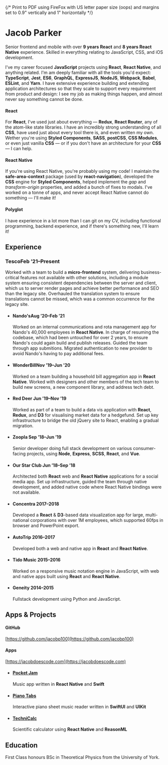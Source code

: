 


{/* Print to PDF using FireFox with US letter paper size (oops) and margins set to 0.9" vertically and 1" horizontally */}

# Jacob Parker

<Lead>Senior frontend and mobile with over **9 years React** and **8 years React Native** experience. Skilled in everything relating to JavaScript, CSS, and iOS development.</Lead>

I've my career focused **JavaScript** projects using **React**, **React Native**, and anything related. I'm am deeply familiar with all the tools you'd expect: **TypeScript**, **Jest**, **ES6**, **GraphQL**, **ExpressJS**, **NodeJS**, **Webpack**, **Babel**, **ESLint**, and **Yarn**. I have extensive experience building and extending application architectures so that they scale to support every requirement from product and design: I see my job as making things happen, and almost never say something cannot be done.

#### React

For **React**, I've used just about everything &mdash; **Redux**, **React Router**, any of the atom-like state libraries. I have an incredibly strong understanding of all **CSS**, have used just about every tool there is, and even written my own. Wether you're using **Styled Components**, **SASS**, **postCSS**, **CSS Modules**, or even just vanilla **CSS** &mdash; or if you don't have an architecture for your **CSS** &mdash; I can help.

#### React Native

If you're using React Native, you're probably using my code! I maintain the **safe-area-context** package (used by **react-navigation**), developed the **CSS** engine for **Styled Components**, helped implement the *gap* and *transform-origin* properties, and added a bunch of fixes to modals. I've worked on a tonne of apps, and never accept React Native cannot do something &mdash; I'll make it!

#### Polyglot

I have experience in a lot more than I can git on my CV, including functional programming, backend experience, and if there's something new, I'll learn it!

## Experience

### Tesco<time>Feb &rsquo;21&ndash;Present</time>

Worked with a team to build a **micro-frontend** system, delivering business-critical features not available with other solutions, including a module system ensuring consistent dependencies between the server and client, which us to server render pages and achieve better performance and SEO than the legacy site. Overhauled the translation system to ensure translations cannot be missed, which was a common occurrence for the legacy site.

<ul className={classNames("timelist")}>

<li>

#### Nando's<time>Aug &rsquo;20&ndash;Feb &rsquo;21</time>

Worked on an internal communications and rota management app for Nando's 40,000 employees in **React Native**. In charge of resuming the codebase, which had been untouched for over 2 years, to ensure Nando's could again build and publish releases. Guided the team through app submitions. Migrated authentication to new provider to avoid Nando's having to pay additional fees.

</li>

<li>

#### WonderBill<time>Nov &rsquo;19&ndash;Jun &rsquo;20</time>

Worked on a team building a household bill aggregation app in **React Native**. Worked with designers and other members of the tech team to build new screens, a new component library, and address tech debt.

</li>

<li>

#### Red Deer<span> </span><time>Jun &rsquo;19&ndash;Nov &rsquo;19</time>

Worked as part of a team to build a data vis application with **React**, **Redux**, and **D3** for visualising market data for a hedgefund. Set up key infrastructure to bridge the old jQuery site to React, enabling a gradual migration.

</li>

<li>

#### Zoopla<span> </span><time>Sep &rsquo;18&ndash;Jun &rsquo;19</time>

Senior developer doing full stack development on various consumer-facing projects, using **Node**, **Express**, **SCSS**, **React**, and **Vue**.

</li>

<li>

#### Our Star Club<span> </span><time>Jun &rsquo;18&ndash;Sep &rsquo;18</time>

Architected both **React** web and **React Native** applications for a social media app. Set up infrastructure, guided the team through native development, and added native code where React Native bindings were not available.

</li>

<li>

#### Concentra<span> </span><time>2017&ndash;2018</time>

Developed a **React** &amp; **D3**-based data visualization app for large, multi-national corporations with over 1M employees, which supported 60fps in browser and PowerPoint export.

</li>

<li>

#### AutoTrip<span> </span><time>2016&ndash;2017</time>

Developed both a web and native app in **React** and **React Native**.

</li>

<li>

#### Tido Music<span> </span><time>2015&ndash;2016</time>

Worked on a responsive music notation engine in JavaScript, with web and native apps built using **React** and **React Native**.

</li>

<li>

#### Geneity<span> </span><time>2014&ndash;2015</time>

Fullstack development using Python and JavaScript.

</li>

</ul>

## Apps & Projects

<div style={{ position: "relative" }}>

#### GitHub

[https://github.com/jacobp100](https://github.com/jacobp100)

#### Apps

[https://jacobdoescode.com](https://jacobdoescode.com)

</div>

<ul className={classNames("bullets")}>

<li>

#### [Pocket Jam](https://jacobdoescode.com/pocket-jam)

Music app written in **React Native** and **Swift**

</li>

<li>

#### [Piano Tabs](https://jacobdoescode.com/piano-tabs)

Interactive piano sheet music reader written in **SwiftUI** and **UIKit**

</li>

<li>

#### [TechniCalc](https://jacobdoescode.com/technicalc)

Scientific calculator using **React Native** and **ReasonML**

</li>

</ul>

## Education

First Class honours BSc in Theoretical Physics from the University of York.

